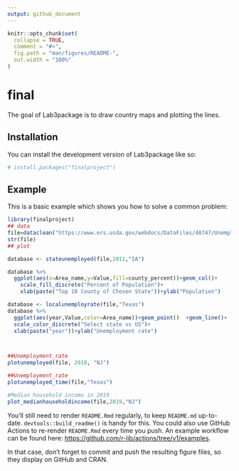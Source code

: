 ```yaml
---
output: github_document
---
```


<!-- README.md is generated from README.Rmd. Please edit that file -->

```r
knitr::opts_chunk$set(
  collapse = TRUE,
  comment = "#>",
  fig.path = "man/figures/README-",
  out.width = "100%"
)
```

# final

<!-- badges: start -->
<!-- badges: end -->

The goal of Lab3package is to draw country maps and plotting the lines.

## Installation

You can install the development version of Lab3package like so:

``` r
# install.packages("finalproject")
```

## Example

This is a basic example which shows you how to solve a common problem:

```r

library(finalproject)
## data
file=dataclean("https://www.ers.usda.gov/webdocs/DataFiles/48747/Unemployment.csv")
str(file)
## plot 

database <- stateunemployed(file,2011,"IA")

database %>%  
  ggplot(aes(x=Area_name,y=Value,fill=county_percent))+geom_col()+
    scale_fill_discrete("Percent of Population")+
    xlab(paste("Top 10 County of Chosen State"))+ylab("Population")

database <- localunemployrate(file,"Texas")
database %>%
  ggplot(aes(year,Value,color=Area_name))+geom_point()  +geom_line()+
  scale_color_discrete("Select state vs US")+
  xlab(paste("year"))+ylab("Unemployment rate")



##Unemployment_rate
plotunemployed(file, 2018, "NJ")

##Unemployment_rate
plotunemployed_time(file,"Texas")

#Median household income in 2019
plot_medianhouseholdincome(file,2019,"NJ")


```
You'll still need to render `README.Rmd` regularly, to keep `README.md` up-to-date. `devtools::build_readme()` is handy for this. You could also use GitHub Actions to re-render `README.Rmd` every time you push. An example workflow can be found here: <https://github.com/r-lib/actions/tree/v1/examples>.


In that case, don't forget to commit and push the resulting figure files, so they display on GitHub and CRAN.
